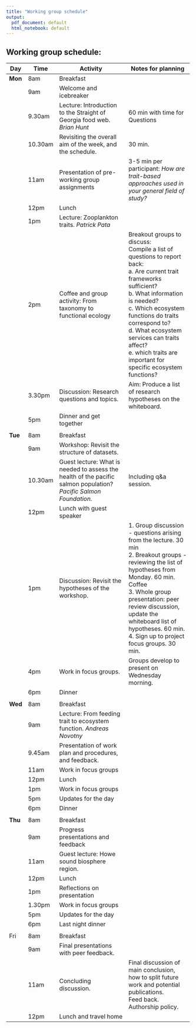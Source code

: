 ```yaml
---
title: "Working group schedule"
output:
  pdf_document: default
  html_notebook: default
---
```


## Working group schedule:

+---------+---------+-------------------------------------------------------------------------------------------------------------------+---------------------------------------------------------------------------------------------------------+
| Day     | Time    | Activity                                                                                                          | Notes for planning                                                                                      |
+=========+=========+===================================================================================================================+=========================================================================================================+
| **Mon** | 8am     | Breakfast                                                                                                         |                                                                                                         |
+---------+---------+-------------------------------------------------------------------------------------------------------------------+---------------------------------------------------------------------------------------------------------+
|         | 9am     | Welcome and icebreaker                                                                                            |                                                                                                         |
+---------+---------+-------------------------------------------------------------------------------------------------------------------+---------------------------------------------------------------------------------------------------------+
|         | 9.30am  | Lecture: Introduction to the Straight of Georgia food web. *Brian Hunt*                                           | 60 min with time for Questions                                                                          |
+---------+---------+-------------------------------------------------------------------------------------------------------------------+---------------------------------------------------------------------------------------------------------+
|         | 10.30am | Revisiting the overall aim of the week, and the schedule.                                                         | 30 min.                                                                                                 |
+---------+---------+-------------------------------------------------------------------------------------------------------------------+---------------------------------------------------------------------------------------------------------+
|         | 11am    | Presentation of pre-working group assignments                                                                     | 3-5 min per participant: *How are trait-based approaches used in your general field of study?*          |
+---------+---------+-------------------------------------------------------------------------------------------------------------------+---------------------------------------------------------------------------------------------------------+
|         | 12pm    | Lunch                                                                                                             |                                                                                                         |
+---------+---------+-------------------------------------------------------------------------------------------------------------------+---------------------------------------------------------------------------------------------------------+
|         | 1pm     | Lecture: Zooplankton traits. *Patrick Pata*                                                                       |                                                                                                         |
+---------+---------+-------------------------------------------------------------------------------------------------------------------+---------------------------------------------------------------------------------------------------------+
|         | 2pm     | Coffee and group activity: From taxonomy to functional ecology                                                    | Breakout groups to discuss:\                                                                            |
|         |         |                                                                                                                   | Compile a list of questions to report back:\                                                            |
|         |         |                                                                                                                   | a. Are current trait frameworks sufficient?\                                                            |
|         |         |                                                                                                                   | b. What information is needed?\                                                                         |
|         |         |                                                                                                                   | c. Which ecosystem functions do traits correspond to?\                                                  |
|         |         |                                                                                                                   | d. What ecosystem services can traits affect?\                                                          |
|         |         |                                                                                                                   | e. which traits are important for specific ecosystem functions?                                         |
+---------+---------+-------------------------------------------------------------------------------------------------------------------+---------------------------------------------------------------------------------------------------------+
|         | 3.30pm  | Discussion: Research questions and topics.                                                                        | Aim: Produce a list of research hypotheses on the whiteboard.                                           |
+---------+---------+-------------------------------------------------------------------------------------------------------------------+---------------------------------------------------------------------------------------------------------+
|         | 5pm     | Dinner and get together                                                                                           |                                                                                                         |
+---------+---------+-------------------------------------------------------------------------------------------------------------------+---------------------------------------------------------------------------------------------------------+
|         |         |                                                                                                                   |                                                                                                         |
+---------+---------+-------------------------------------------------------------------------------------------------------------------+---------------------------------------------------------------------------------------------------------+
| **Tue** | 8am     | Breakfast                                                                                                         |                                                                                                         |
+---------+---------+-------------------------------------------------------------------------------------------------------------------+---------------------------------------------------------------------------------------------------------+
|         | 9am     | Workshop: Revisit the structure of datasets.                                                                      |                                                                                                         |
+---------+---------+-------------------------------------------------------------------------------------------------------------------+---------------------------------------------------------------------------------------------------------+
|         | 10.30am | Guest lecture: What is needed to assess the health of the pacific salmon population? *Pacific Salmon Foundation.* | Including q&a session.                                                                                  |
+---------+---------+-------------------------------------------------------------------------------------------------------------------+---------------------------------------------------------------------------------------------------------+
|         | 12pm    | Lunch with guest speaker                                                                                          |                                                                                                         |
+---------+---------+-------------------------------------------------------------------------------------------------------------------+---------------------------------------------------------------------------------------------------------+
|         | 1pm     | Discussion: Revisit the hypotheses of the workshop.                                                               | 1\. Group discussion - questions arising from the lecture. 30 min\                                      |
|         |         |                                                                                                                   | 2. Breakout groups - reviewing the list of hypotheses from Monday. 60 min.\                             |
|         |         |                                                                                                                   | Coffee\                                                                                                 |
|         |         |                                                                                                                   | 3. Whole group presentation: peer review discussion, update the whiteboard list of hypotheses. 60 min.\ |
|         |         |                                                                                                                   | 4. Sign up to project focus groups. 30 min.                                                             |
+---------+---------+-------------------------------------------------------------------------------------------------------------------+---------------------------------------------------------------------------------------------------------+
|         | 4pm     | Work in focus groups.                                                                                             | Groups develop to present on Wednesday morning.                                                         |
+---------+---------+-------------------------------------------------------------------------------------------------------------------+---------------------------------------------------------------------------------------------------------+
|         | 6pm     | Dinner                                                                                                            |                                                                                                         |
+---------+---------+-------------------------------------------------------------------------------------------------------------------+---------------------------------------------------------------------------------------------------------+
|         |         |                                                                                                                   |                                                                                                         |
+---------+---------+-------------------------------------------------------------------------------------------------------------------+---------------------------------------------------------------------------------------------------------+
| **Wed** | 8am     | Breakfast                                                                                                         |                                                                                                         |
+---------+---------+-------------------------------------------------------------------------------------------------------------------+---------------------------------------------------------------------------------------------------------+
|         | 9am     | Lecture: From feeding trait to ecosystem function. *Andreas Novotny*                                              |                                                                                                         |
+---------+---------+-------------------------------------------------------------------------------------------------------------------+---------------------------------------------------------------------------------------------------------+
|         | 9.45am  | Presentation of work plan and procedures, and feedback.                                                           |                                                                                                         |
+---------+---------+-------------------------------------------------------------------------------------------------------------------+---------------------------------------------------------------------------------------------------------+
|         | 11am    | Work in focus groups                                                                                              |                                                                                                         |
+---------+---------+-------------------------------------------------------------------------------------------------------------------+---------------------------------------------------------------------------------------------------------+
|         | 12pm    | Lunch                                                                                                             |                                                                                                         |
+---------+---------+-------------------------------------------------------------------------------------------------------------------+---------------------------------------------------------------------------------------------------------+
|         | 1pm     | Work in focus groups                                                                                              |                                                                                                         |
+---------+---------+-------------------------------------------------------------------------------------------------------------------+---------------------------------------------------------------------------------------------------------+
|         | 5pm     | Updates for the day                                                                                               |                                                                                                         |
+---------+---------+-------------------------------------------------------------------------------------------------------------------+---------------------------------------------------------------------------------------------------------+
|         | 6pm     | Dinner                                                                                                            |                                                                                                         |
+---------+---------+-------------------------------------------------------------------------------------------------------------------+---------------------------------------------------------------------------------------------------------+
|         |         |                                                                                                                   |                                                                                                         |
+---------+---------+-------------------------------------------------------------------------------------------------------------------+---------------------------------------------------------------------------------------------------------+
| **Thu** | 8am     | Breakfast                                                                                                         |                                                                                                         |
+---------+---------+-------------------------------------------------------------------------------------------------------------------+---------------------------------------------------------------------------------------------------------+
|         | 9am     | Progress presentations and feedback                                                                               |                                                                                                         |
+---------+---------+-------------------------------------------------------------------------------------------------------------------+---------------------------------------------------------------------------------------------------------+
|         | 11am    | Guest lecture: Howe sound biosphere region.                                                                       |                                                                                                         |
+---------+---------+-------------------------------------------------------------------------------------------------------------------+---------------------------------------------------------------------------------------------------------+
|         | 12pm    | Lunch                                                                                                             |                                                                                                         |
+---------+---------+-------------------------------------------------------------------------------------------------------------------+---------------------------------------------------------------------------------------------------------+
|         | 1pm     | Reflections on presentation                                                                                       |                                                                                                         |
+---------+---------+-------------------------------------------------------------------------------------------------------------------+---------------------------------------------------------------------------------------------------------+
|         | 1.30pm  | Work in focus groups                                                                                              |                                                                                                         |
+---------+---------+-------------------------------------------------------------------------------------------------------------------+---------------------------------------------------------------------------------------------------------+
|         | 5pm     | Updates for the day                                                                                               |                                                                                                         |
+---------+---------+-------------------------------------------------------------------------------------------------------------------+---------------------------------------------------------------------------------------------------------+
|         | 6pm     | Last night dinner                                                                                                 |                                                                                                         |
+---------+---------+-------------------------------------------------------------------------------------------------------------------+---------------------------------------------------------------------------------------------------------+
|         |         |                                                                                                                   |                                                                                                         |
+---------+---------+-------------------------------------------------------------------------------------------------------------------+---------------------------------------------------------------------------------------------------------+
| Fri     | 8am     | Breakfast                                                                                                         |                                                                                                         |
+---------+---------+-------------------------------------------------------------------------------------------------------------------+---------------------------------------------------------------------------------------------------------+
|         | 9am     | Final presentations with peer feedback.                                                                           |                                                                                                         |
+---------+---------+-------------------------------------------------------------------------------------------------------------------+---------------------------------------------------------------------------------------------------------+
|         | 11am    | Concluding discussion.                                                                                            | Final discussion of main conclusion, how to split future work and potential publications.\              |
|         |         |                                                                                                                   | Feed back.\                                                                                             |
|         |         |                                                                                                                   | Authorship policy.                                                                                      |
+---------+---------+-------------------------------------------------------------------------------------------------------------------+---------------------------------------------------------------------------------------------------------+
|         | 12pm    | Lunch and travel home                                                                                             |                                                                                                         |
+---------+---------+-------------------------------------------------------------------------------------------------------------------+---------------------------------------------------------------------------------------------------------+
